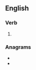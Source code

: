 ==English==

===Verb===
{{head|en|verb form}}

# {{en-past of|rouge}}

===Anagrams===
* {{l|en|drogue}}
* {{l|en|gourde}}